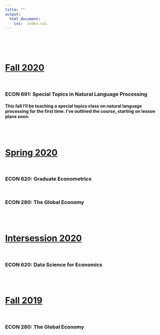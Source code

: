 ```yaml
---
title: ""
output:
  html_document:
    css:  index.css
---
```

<br>
<br>
<br>


# <u>Fall 2020</u>
<br>

### ECON 691: Special Topics in Natural Language Processing

#### This fall I'll be teaching a special topics class on natural language processing for the first time. I've outlined the course, starting on lesson plans soon. ####
<br>
<br>

# <u>Spring 2020</u>
<br>

### ECON 620: Graduate Econometrics
<br>

### ECON 280: The Global Economy
<br>
<br>

# <u>Intersession 2020</u>
<br>

### ECON 620: Data Science for Economics
<br>
<br>

# <u>Fall 2019</u>
<br>

### ECON 280: The Global Economy